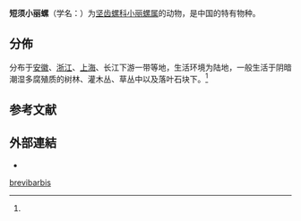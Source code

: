 {{Speciesbox
 | genus = Ganesella
| species = brevibarbis
 | authority = (Pfeiffer, 1859){{r|id11064}}
}}

'''短须小丽螺'''（学名：{{lang|la|''Ganesella brevibarbis''}}）为[[坚齿螺科|坚齿螺科]][[小丽螺属|小丽螺属]]的动物，是中国的特有物种{{r|id11064}}。

==分佈==
分布于[[安徽|安徽]]、[[浙江|浙江]]、[[上海|上海]]、长江下游一带等地，生活环境为陆地，一般生活于阴暗潮湿多腐殖质的树林、灌木丛、草丛中以及落叶石块下。<ref name='id11064'/>

==参考文献==
{{reflist|refs=
<ref name='id11064'>{{cite web
 | url = http://www.bioinfo.cn/db05/BjdwSpecies.php?action=view&id=11064 | deadurl = yes
 | archive-url = https://web.archive.org/web/20160305075616/http://www.bioinfo.cn/db05/BjdwSpecies.php?action=view&id=11064
 | title = 短鬚小麗螺 | work =《中国动物物种编目数据库》
 | publisher =中国科学院微生物研究所 | author = 中国科学院动物研究所
 | access-date =2009-04-28 | archive-date  = 2016-03-05 | language=zh-hans }}</ref>
}}

==外部連結==
{{commons category|Ganesella brevibarbis}}
*{{Wikispecies-inline|Ganesella brevibarbis}}
{{Taxonbar|from=Q15228547}}

[[Category:小丽螺属|brevibarbis]]


{{软体动物小作品}}